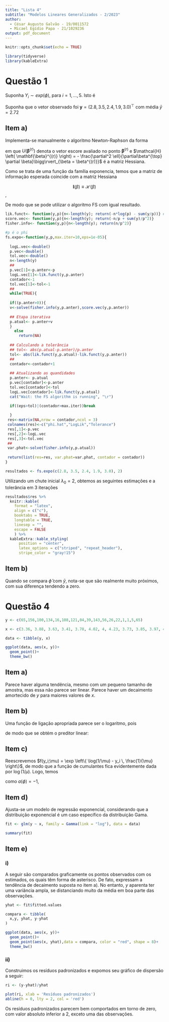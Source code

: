 ```yaml
---
title: "Lista 4"
subtitle: "Modelos Lineares Generalizados - 2/2023" 
author:
  - César Augusto Galvão - 19/0011572
  - Micael Egídio Papa - 21/1029236
output: pdf_document
---
```


```r
knitr::opts_chunk$set(echo = TRUE)

library(tidyverse)
library(kableExtra)
```

# Questão 1

Suponha $Y_i \sim exp(\phi)$, para $i = 1, \dots, 5$. Isto é

\begin{align}
  f(y_i | \phi) = \frac{1}{\phi} \, exp \left( -\frac{y_i}{\phi} \right), \quad \text{com } y_i > 0 \text{ e } \phi > 0.
\end{align}

Suponha que o vetor observado foi $\mathbf{y} = (2.8, 3.5, 2.4, 1.9, 3.0)^\top$ com média $\bar{y} = 2.72$

## Item a)

Implementa-se manualmente o algoritmo Newton-Raphson da forma

\begin{align}
  \mathbf{\beta}^{(r+1)} &= \mathbf{\beta}^{(r)} + \mathcal{H}^{-1} \left( \mathbf{\beta}^{(r)} \right) \, U \left( \mathbf{\beta}^{(r)} \right)
\end{align}

\noindent em que $U \left( \mathbf{\beta}^{(r)} \right)$ denota o vetor escore avaliado no ponto $\mathbf{\beta}^{(r)}$ e $\mathcal{H} \left( \mathbf{\beta}^{(r)} \right) = - \frac{\partial^2 \ell}{\partial\beta^{\top} \partial \beta}\bigg\rvert_{\beta = \beta^{(r)}}$ é a matriz Hessiana.

Como se trata de uma função da família exponencia, temos que a matriz de informação esperada coincide com a matriz Hessiana

$$\mathbf{I}(\beta) \equiv \mathcal{H}(\beta)$$,

De modo que se pode utilizar o algoritmo FS com igual resultado.


```r
lik.funct<- function(y,p){n<-length(y); return(-n*log(p) - sum(y/p))} #ok
score.vec<- function(y,p){n<-length(y); return(-n/p + sum(y)/p^2)}
fisher.info<- function(y,p){n<-length(y); return(n/p^2)}

#p é o phi
fs.expo<-function(y,p,max.iter=10,eps=1e-05){
  
  logL.vec<-double()
  p.vec<-double()
  tol.vec<-double()
  n<-length(y)
  ##
  p.vec[1]<-p.anter<-p
  logL.vec[1]<-lik.funct(y,p.anter)
  contador<-1
  tol.vec[1]<-tol<-1
  ##
  while(TRUE){
    
  if((p.anter>0)){
  v<-solve(fisher.info(y,p.anter),score.vec(y,p.anter)) 
  
  ## Etapa iterativa
  p.atual<- p.anter+v
  }
    else
      return(NA)
    
  ## Calculando a tolerância
  ## tol<- abs(p.atual-p.anter)/p.anter
  tol<- abs(lik.funct(y,p.atual)-lik.funct(y,p.anter))
  ##
  contador<-contador+1
  
  ## Atualizando as quandidades 
  p.anter<- p.atual
  p.vec[contador]<-p.anter
  tol.vec[contador]<-tol
  logL.vec[contador]<-lik.funct(y,p.atual)
  cat("Wait: the FS algorithm is running", "\r")
  
  if((eps>tol)|(contador>max.iter))break

  }
 res<-matrix(NA,nrow = contador,ncol = 3)
 colnames(res)<-c("phi.hat","LogLik","Tolerance")
 res[,1]<-p.vec
 res[,2]<-logL.vec
 res[,3]<-tol.vec
 ##
 var.phat<-solve(fisher.info(y,p.atual))
   
 return(list(res=res, var.phat=var.phat, contador = contador)) 
}

resultados <- fs.expo(c(2.8, 3.5, 2.4, 1.9, 3.0), 2)
```

Utilizando um chute inicial $\lambda_0 = 2$, obtemos as seguintes estimações e a tolerância em 3 iterações

```r
resultados$res %>%
  knitr::kable(
    format = "latex",
    align = c("c"),
    booktabs = TRUE,
    longtable = TRUE,
    linesep = "",
    escape = FALSE
    ) %>%
  kableExtra::kable_styling(
      position = "center",
      latex_options = c("striped", "repeat_header"),
      stripe_color = "gray!15")
```

## Item b)

Quando se compara $\hat{\phi}$ com $\bar{y}$, nota-se que são realmente muito próximos, com sua diferença tendendo a zero.

# Questão 4

```r
y <- c(65,156,100,134,16,108,121,04,39,143,56,26,22,1,1,5,65)

x <- c(3.36, 3.88, 3.63, 3.41, 3.78, 4.02, 4, 4.23, 3.73, 3.85, 3.97, 4.51, 4.54, 5, 5, 4.72, 5)

data <- tibble(y, x)

ggplot(data, aes(x, y))+
  geom_point()+
  theme_bw()
```

## Item a)

Parece haver alguma tendência, mesmo com um pequeno tamanho de amostra, mas essa não parece ser linear. Parece haver um decaimento amortecido de $y$ para maiores valores de $x$.

## Item b)

Uma função de ligação apropriada parece ser o logaritmo, pois

\begin{align*}
  \mu_i = \mathbb{E}(Y_i) = \exp{\beta_0 + \beta_1 \, x_i}, \quad \mathbf{x}_i^\top \mathbf{\beta} = \beta_0 + \beta_1 \, x_i,
\end{align*}

\noindent de modo que se obtém o preditor linear:

\begin{align*}
  \log(\mu_i)  = \beta_0 + \beta_1 \, x_i = \mathbf{x}_i^\top \mathbf{\beta}.
\end{align*}

## Item c)

Reescrevemos $f(y_i;\mu) = \exp \left\{ \log(1/\mu) - y_i \, \frac{1}{\mu} \right\}$, de modo que a função de cumulantes fica evidentemente dada por $\log(1/\mu)$. Logo, temos

\begin{align}
  \mathbb{E}(Y_i) = b'(\theta) &= \frac{d}{d\theta} \log \theta = \frac{1}{\theta} = \mu; \quad \theta = \frac{1}{\mu}\\
  V(\mu) = b''(\theta) &= - \frac{1}{\theta^2} = -\mu^2
\end{align}

\noindent como $a(\phi) = -1$,

\begin{align}
  Var(Y_i) = a(\phi) V(\mu) = \mu^2.
\end{align}

## Item d)

Ajusta-se um modelo de regressão exponencial, considerando que a distribuição exponencial é um caso específico da distribuição Gama.

```r
fit <- glm(y ~ x, family = Gamma(link = "log"), data = data)

summary(fit)
```
## Item e)

### i)

A seguir são comparados graficamente os pontos observados com os estimados, os quais têm forma de asterisco. De fato, expressam a tendência de decaimento suposta no item a). No entanto, $y$ aparenta ter uma variância ampla, se distanciando muito da média em boa parte das observações.

```r
yhat <- fit$fitted.values

compara <- tibble(
  x,y, yhat, y-yhat
)

ggplot(data, aes(x, y))+
  geom_point()+
  geom_point(aes(x, yhat),data = compara, color = "red", shape = 8)+
  theme_bw()

```

### ii)

Construimos os resíduos padronizados e expomos seu gráfico de dispersão a seguir:

```r
ri <- (y-yhat)/yhat

plot(ri, xlab = 'Resíduos padronizados')
abline(h = 0, lty = 2, col = 'red')
```
Os resíduos padronizados parecem bem comportados em torno de zero, com valor absoluto inferior a 2, exceto uma das observações.




